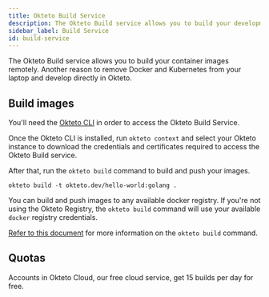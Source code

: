 ```yaml
---
title: Okteto Build Service
description: The Okteto Build service allows you to build your development images directly in Okteto
sidebar_label: Build Service
id: build-service
---
```



The Okteto Build service allows you to build your container images remotely. Another reason to remove Docker and Kubernetes from your laptop and develop directly in Okteto.

## Build images

You'll need the [Okteto CLI](reference/using-the-cli.mdx) in order to access the Okteto Build Service.

Once the Okteto CLI is installed, run `okteto context` and select your Okteto instance to download the credentials and certificates required to access the Okteto Build service.

After that, run the `okteto build` command to build and push your images.

```
okteto build -t okteto.dev/hello-world:golang .
```

You can build and push images to any available docker registry. If you're not using the Okteto Registry, the `okteto build` command will use your available `docker` registry credentials.

[Refer to this document](reference/okteto-cli.mdx#build) for more information on the `okteto build` command.

## Quotas

Accounts in Okteto Cloud, our free cloud service, get 15 builds per day for free.

